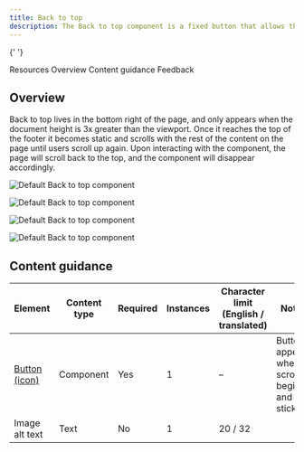 ```yaml
---
title: Back to top
description: The Back to top component is a fixed button that allows the user to quickly navigate to the top of a page.
---
```



<ComponentDescription name="Back to top" type="ui" />{' '}

<AnchorLinks>

<AnchorLink>Resources</AnchorLink>
<AnchorLink>Overview</AnchorLink>
<AnchorLink>Content guidance</AnchorLink>
<AnchorLink>Feedback</AnchorLink>

</AnchorLinks>

<ResourceLinks name="Back to top" type="ui" />

## Overview

Back to top lives in the bottom right of the page, and only appears when the document height is 3x greater than the viewport.
Once it reaches the top of the footer it becomes static and scrolls with the rest of the content on the page until users scroll up again.
Upon interacting with the component, the page will scroll back to the top, and the component will disappear accordingly.

<Row>
<Column colMd={8} colLg={8}>

![Default Back to top component](../../images/component/back-to-top/back-to-top-default.jpg)

</Column>
</Row>

![Default Back to top component](../../images/component/back-to-top/back-to-top-demo.gif)

<Title>Use case</Title>

![Default Back to top component](../../images/component/back-to-top/back-to-top-sticky.jpg)

![Default Back to top component](../../images/component/back-to-top/back-to-top-static.jpg)

## Content guidance

| Element                                                                      | Content type | Required | Instances | Character limit <br/>(English / translated) | Notes                                            |
| ---------------------------------------------------------------------------- | ------------ | -------- | --------- | ------------------------------------------- | ------------------------------------------------ |
| [Button (icon)](https://www.carbondesignsystem.com/components/button/usage/) | Component    | Yes      | 1         | –                                           | Button appears when scroll begins and is sticky. |
| Image alt text                                                               | Text         | No       | 1         | 20 / 32                                     |                                                  |

<ComponentFooter name="Back to top" type="ui" />
